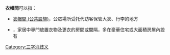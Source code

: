 
'''衣帽間'''可以指：
* [[衣帽間_(公共設施)|衣帽間 (公共設施)]]，公眾場所受托代訪客保管大衣、行李的地方
* {{link-en|衣帽間 (家居設施)|Closet}}，家居中專門放置衣物及更衣的房間或間隔，多在豪華住宅或大面積房屋內設有
{{disambig}}


[[Category:三字消歧义|Category:三字消歧义]]